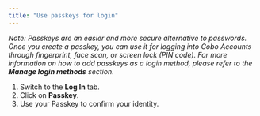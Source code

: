 ```yaml
---
title: "Use passkeys for login"
---
```


_Note: Passkeys are an easier and more secure alternative to passwords. Once you create a passkey, you can use it for logging into Cobo Accounts through fingerprint, face scan, or screen lock (PIN code). For more information on how to add passkeys as a login method, please refer to the **Manage login methods** section._

1) Switch to the **Log In** tab.
2) Click on **Passkey**.
3) Use your Passkey to confirm your identity.
